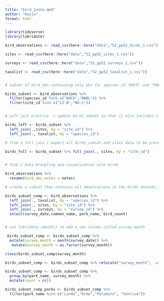 ```yaml
---
title: "bird_joins.qmd"
author: "Kaiju"
format: html
---
```

```r
library(tidyverse)
library(lubridate)

bird_observations <- read_csv(here::here("data","52_pp52_birds_1.csv"))

sites <- read_csv(here::here("data","52_pp52_sites_1.csv"))

surveys <- read_csv(here::here("data","52_pp52_surveys_1.csv"))

taxalist <- read_csv(here::here("data","52_pp52_taxalist_1.csv"))


# subset of bird_obs containing only obs for species id "BHCO" and "RWBL"

birds_subset <- bird_observations %>%
  filter(species_id %in% c("BHCO","RWBL")) %>% 
  filter(site_id %in% c("LI-W","NU-C"))


# Left join practice -> update birds_subset so that it also includes sites and taxalist information

birds_left <- birds_subset %>% 
  left_join(.,sites, by = "site_id") %>% 
  left_join(., taxalist, by = "species_id")

# from a full join i expect all birds_subset and sites data to be preserved in the new object

birds_full <- birds_subset %>% full_join(., sites, by = "site_id")
  

# Task 2 Data Wrangling and visualization with birds

bird_observations %>%
  rename(bird_obs_notes = notes)

# create a subset that contains all observations in the birds dataset, joins the taxonomic, site and survey information to it, and is finally limited to only columns survey_date, common_name, park_name, and bird_count

birds_subset_comp <- bird_observations %>% 
  left_join(., taxalist, by = "species_id") %>%
  left_join(., sites, by = "site_id") %>% 
  left_join(., surveys, by = "survey_id") %>%
  select(survey_date,common_name, park_name, bird_count)


# use lubridate::month() to add a new column called survey_month

 birds_subset_comp <- birds_subset_comp %>%
  mutate(survey_month = month(survey_date)) %>%
   mutate(survey_month = as.factor(survey_month))

class(birds_subset_comp$survey_month)

birds_subset_comp <- birds_subset_comp %>% relocate("survey_month", .after = "survey_date")

birds_subset_comp <- birds_subset_comp %>%
  group_by(park_name, survey_month) %>%
  mutate(count = n()) 

birds_subset_comp_parks <- birds_subset_comp %>%
  filter(park_name %in% c("Lindo","Orme","Palomino", "Sonrisa"))
  


```


